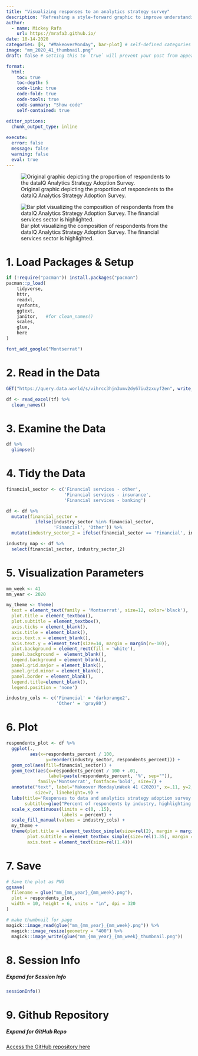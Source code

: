 ```yaml
---
title: "Visualizing responses to an analytics strategy survey"
description: "Refreshing a style-forward graphic to improve understanding"
author:
  - name: Mickey Rafa
    url: https://mrafa3.github.io/
date: 10-14-2020
categories: [R, "#MakeoverMonday", bar-plot] # self-defined categories
image: "mm_2020_41_thumbnail.png"
draft: false # setting this to `true` will prevent your post from appearing on your listing page until you're ready!

format:
  html:
    toc: true
    toc-depth: 5
    code-link: true
    code-fold: true
    code-tools: true
    code-summary: "Show code"
    self-contained: true

editor_options: 
  chunk_output_type: inline
  
execute: 
  error: false
  message: false
  warning: false
  eval: true
---
```


![Original graphic depicting the proportion of respondents to the dataIQ Analytics Strategy Adoption Survey.](mm_circular_plot.png){#fig-1}

![Bar plot visualizing the composition of respondents from the dataIQ Analytics Strategy Adoption Survey. The financial services sector is highlighted.](mm_2020_41.png){#fig-2}

# 1. Load Packages & Setup

```r
if (!require("pacman")) install.packages("pacman")
pacman::p_load(
    tidyverse,
    httr,
    readxl,
    sysfonts,
    ggtext,
    janitor,   #for clean_names()
    scales,
    glue,
    here
)

font_add_google("Montserrat")
```

# 2. Read in the Data

```r
GET("https://query.data.world/s/vihrcc3hjn3umv2dy67iu2zxuyf2en", write_disk(tf <- tempfile(fileext = ".xlsx")))

df <- read_excel(tf) %>% 
  clean_names()
```

# 3. Examine the Data 

```r
df %>% 
  glimpse()
```

# 4. Tidy the Data 

```r
financial_sector <- c('Financial services - other', 
                      'Financial services - insurance',
                      'Financial services - banking')

df <- df %>% 
  mutate(financial_sector = 
           ifelse(industry_sector %in% financial_sector,
                  'Financial', 'Other')) %>% 
  mutate(industry_sector_2 = ifelse(financial_sector == 'Financial', industry_sector, 'Other'))

industry_map <- df %>% 
  select(financial_sector, industry_sector_2)
```

# 5. Visualization Parameters 

```r
mm_week <- 41
mm_year <- 2020

my_theme <- theme(
  text = element_text(family = 'Montserrat', size=12, color='black'), 
  plot.title = element_textbox(),
  plot.subtitle = element_textbox(),
  axis.ticks = element_blank(), 
  axis.title = element_blank(),
  axis.text.x = element_blank(),
  axis.text.y = element_text(size=14, margin = margin(r=-10)),
  plot.background = element_rect(fill = 'white'),
  panel.background =  element_blank(), 
  legend.background = element_blank(), 
  panel.grid.major = element_blank(),
  panel.grid.minor = element_blank(),
  panel.border = element_blank(), 
  legend.title=element_blank(), 
  legend.position = 'none')

industry_cols <- c('Financial' = 'darkorange2',
                   'Other' = 'gray80')
```

# 6. Plot 

```r
respondents_plot <- df %>% 
  ggplot(.,
         aes(x=respondents_percent / 100,
               y=reorder(industry_sector, respondents_percent))) + 
  geom_col(aes(fill=financial_sector)) + 
  geom_text(aes(x=respondents_percent / 100 + .01,
                label=paste(respondents_percent, '%', sep="")),
            family='Montserrat', fontface='bold', size=7) + 
  annotate("text", label="Makeover Monday\nWeek 41 (2020)", x=.11, y=2, family="Montserrat", 
           size=7, lineheight=.9) + 
  labs(title='Responses to data and analytics strategy adoption survey by **dataIQ**',
       subtitle=glue("Percent of respondents by industry, highlighting the <span style='color:darkorange2'>**financial sector**")) + 
  scale_x_continuous(limits = c(0, .15),
                     labels = percent) + 
  scale_fill_manual(values = industry_cols) + 
  my_theme + 
  theme(plot.title = element_textbox_simple(size=rel(2), margin = margin(b=5)),
        plot.subtitle = element_textbox_simple(size=rel(1.35), margin = margin(b=5)),
        axis.text = element_text(size=rel(1.4)))
```
# 7. Save 

```r
# Save the plot as PNG
ggsave(
  filename = glue("mm_{mm_year}_{mm_week}.png"),
  plot = respondents_plot,
  width = 10, height = 6, units = "in", dpi = 320
)

# make thumbnail for page
magick::image_read(glue("mm_{mm_year}_{mm_week}.png")) %>%
  magick::image_resize(geometry = "400") %>%
  magick::image_write(glue("mm_{mm_year}_{mm_week}_thumbnail.png"))
```

# 8. Session Info

::: {.callout-tip collapse="true"}
##### Expand for Session Info

```r
sessionInfo()
```
:::

# 9. Github Repository 

::: {.callout-tip collapse="true"}

##### Expand for GitHub Repo
 
[Access the GitHub repository here](https://github.com/mrafa3/mrafa3.github.io)
:::
